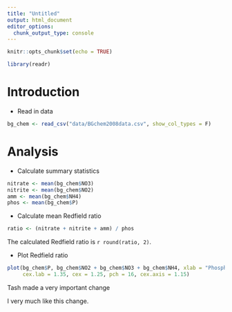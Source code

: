 ```yaml
---
title: "Untitled"
output: html_document
editor_options: 
  chunk_output_type: console
---
```


```r
knitr::opts_chunk$set(echo = TRUE)
```

```r
library(readr)
```

# Introduction

- Read in data

```r
bg_chem <- read_csv("data/BGchem2008data.csv", show_col_types = F)
```

# Analysis

- Calculate summary statistics

```r
nitrate <- mean(bg_chem$NO3)
nitrite <- mean(bg_chem$NO2)
amm <- mean(bg_chem$NH4)
phos <- mean(bg_chem$P)
```

- Calculate mean Redfield ratio

```r
ratio <- (nitrate + nitrite + amm) / phos
```

The calculated Redfield ratio is `r round(ratio, 2)`.

- Plot Redfield ratio

```r
plot(bg_chem$P, bg_chem$NO2 + bg_chem$NO3 + bg_chem$NH4, xlab = "Phosphorus", ylab = "Redfield Numerator", 
     cex.lab = 1.35, cex = 1.25, pch = 16, cex.axis = 1.15)
```

Tash made a very important change

I very much like this change.